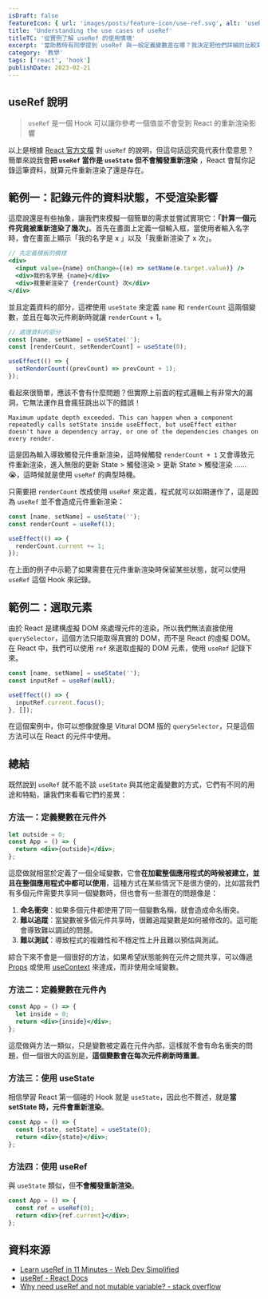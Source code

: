 ```yaml
---
isDraft: false
featureIcon: { url: 'images/posts/feature-icon/use-ref.svg', alt: 'useRef 文字符號' }
title: 'Understanding the use cases of useRef'
titleTC: '從實例了解 useRef 的使用情境'
excerpt: '當助教時有同學提到 useRef 與一般定義變數差在哪？我決定把他們詳細的比較寫在這篇文章中。'
category: '教學'
tags: ['react', 'hook']
publishDate: 2023-02-21
---
```



## useRef 說明

> `useRef` 是一個 Hook 可以讓你參考一個值並不會受到 React 的重新渲染影響

以上是根據 [React 官方文檔](https://beta.reactjs.org/reference/react/useRef) 對 `useRef` 的說明，但這句話這究竟代表什麼意思？簡單來說我會**把 `useRef` 當作是 `useState` 但不會觸發重新渲染** ，React 會幫你記錄這筆資料，就算元件重新渲染了還是存在。

## 範例一：記錄元件的資料狀態，不受渲染影響

這麼說還是有些抽象，讓我們來模擬一個簡單的需求並嘗試實現它：**「計算一個元件究竟被重新渲染了幾次」**。首先在畫面上定義一個輸入框，當使用者輸入名字時，會在畫面上顯示「我的名字是 x 」以及「我重新渲染了 x 次」。

```jsx
// 先定義模板的模樣
<div>
  <input value={name} onChange={(e) => setName(e.target.value)} />
  <div>我的名字是 {name}</div>
  <div>我重新渲染了 {renderCount} 次</div>
</div>
```

並且定義資料的部分，這裡使用 `useState` 來定義 `name` 和 `renderCount` 這兩個變數，並且在每次元件刷新時就讓 `renderCount` + 1。

```jsx
// 處理資料的部分
const [name, setName] = useState('');
const [renderCount, setRenderCount] = useState(0);

useEffect(() => {
  setRenderCount((prevCount) => prevCount + 1);
});
```

看起來很簡單，應該不會有什麼問題？但實際上前面的程式邏輯上有非常大的漏洞，它無法運作且會瘋狂跳出以下的錯誤！

`Maximum update depth exceeded. This can happen when a component repeatedly calls setState inside useEffect, but useEffect either doesn't have a dependency array, or one of the dependencies changes on every render.`

這是因為輸入導致觸發元件重新渲染，這時候觸發 `renderCount + 1` 又會導致元件重新渲染，進入無限的更新 State > 觸發渲染 > 更新 State > 觸發渲染 …… 😭，這時候就是使用 `useRef` 的典型時機。

只需要把 `renderCount` 改成使用 `useRef` 來定義，程式就可以如期運作了，這是因為 `useRef` 並不會造成元件重新渲染：

```jsx
const [name, setName] = useState('');
const renderCount = useRef(1);

useEffect(() => {
  renderCount.current += 1;
});
```

<UseStateInput client:idle />

在上面的例子中示範了如果需要在元件重新渲染時保留某些狀態，就可以使用 `useRef` 這個 Hook 來記錄。

## 範例二：選取元素

由於 React 是建構虛擬 DOM 來處理元件的渲染，所以我們無法直接使用 `querySelector`，這個方法只能取得真實的 DOM，而不是 React 的虛擬 DOM。在 React 中，我們可以使用 `ref` 來選取虛擬的 DOM 元素，使用 `useRef` 記錄下來。

```jsx
const [name, setName] = useState('');
const inputRef = useRef(null);

useEffect(() => {
  inputRef.current.focus();
}, []);
```

在這個案例中，你可以想像就像是 Vitural DOM 版的 `querySelector`，只是這個方法可以在 React 的元件中使用。

## 總結

既然說到 `useRef` 就不能不談 `useState` 與其他定義變數的方式，它們有不同的用途和特點，讓我們來看看它們的差異：

### 方法一：定義變數在元件外

```jsx
let outside = 0;
const App = () => {
  return <div>{outside}</div>;
};
```

這麼做就相當於定義了一個全域變數，它會**在加載整個應用程式的時候被建立，並且在整個應用程式中都可以使用**，這種方式在某些情況下是很方便的，比如當我們有多個元件需要共享同一個變數時，但也會有一些潛在的問題像是：

1. **命名衝突**：如果多個元件都使用了同一個變數名稱，就會造成命名衝突。
2. **難以追蹤**：當變數被多個元件共享時，很難追蹤變數是如何被修改的。這可能會導致難以調試的問題。
3. **難以測試**：導致程式的複雜性和不穩定性上升且難以預估與測試。

綜合下來不會是一個很好的方法，如果希望狀態能夠在元件之間共享，可以傳遞 [Props](https://beta.reactjs.org/learn/passing-props-to-a-component) 或使用 [useContext](https://beta.reactjs.org/reference/react/useContext) 來達成，而非使用全域變數。

### 方法二：定義變數在元件內

```jsx
const App = () => {
  let inside = 0;
  return <div>{inside}</div>;
};
```

這麼做與方法一類似，只是變數被定義在元件內部，這樣就不會有命名衝突的問題，但一個很大的區別是，**這個變數會在每次元件刷新時重置**。

### 方法三：使用 useState

相信學習 React 第一個碰的 Hook 就是 `useState`，因此也不贅述，就是**當 setState 時，元件會重新渲染**。

```jsx
const App = () => {
  const [state, setState] = useState(0);
  return <div>{state}</div>;
};
```

### 方法四：使用 useRef

與 `useState` 類似，但**不會觸發重新渲染**。

```jsx
const App = () => {
  const ref = useRef(0);
  return <div>{ref.current}</div>;
};
```

## 資料來源

- [Learn useRef in 11 Minutes - Web Dev Simplified](https://www.youtube.com/watch?v=t2ypzz6gJm0)
- [useRef - React Docs](https://beta.reactjs.org/reference/react/useRef)
- [Why need useRef and not mutable variable? - stack overflow](https://stackoverflow.com/questions/57444154/why-need-useref-and-not-mutable-variable)
